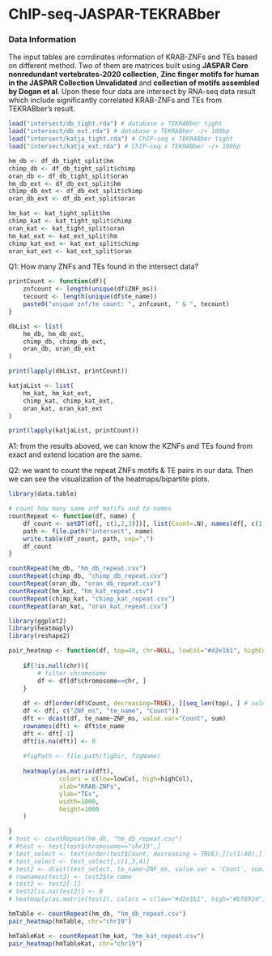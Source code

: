 # ChIP-seq-JASPAR-TEKRABber

### Data Information
The input tables are corrdinates information of KRAB-ZNFs and TEs based on 
different method. Two of them are matrices built using **JASPAR Core 
nonredundant vertebrates-2020 collection**, **Zinc finger motifs for human in 
the JASPAR Collection Unvalidated** and **collection of motifs assembled by 
Dogan et al**. Upon these four data are intersect by RNA-seq data result which 
include significantly correlated KRAB-ZNFs and TEs from TEKRABber's result.

```r
load("intersect/db_tight.rda") # database x TEKRABber tight
load("intersect/db_ext.rda") # database x TEKRABber -/+ 100bp
load("intersect/katja_tight.rda") # ChIP-seq x TEKRABber tight
load("intersect/katja_ext.rda") # ChIP-seq x TEKRABber -/+ 100bp

hm_db <- df_db_tight_split$hm
chimp_db <- df_db_tight_split$chimp
oran_db <- df_db_tight_split$oran
hm_db_ext <- df_db_ext_split$hm
chimp_db_ext <- df_db_ext_split$chimp
oran_db_ext <- df_db_ext_split$oran

hm_kat <- kat_tight_split$hm
chimp_kat <- kat_tight_split$chimp
oran_kat <- kat_tight_split$oran
hm_kat_ext <- kat_ext_split$hm
chimp_kat_ext <- kat_ext_split$chimp
oran_kat_ext <- kat_ext_split$oran


```

Q1: How many ZNFs and TEs found in the intersect data?
```r
printCount <- function(df){
    znfcount <- length(unique(df$ZNF_ms))
    tecount <- length(unique(df$te_name))
    paste0("unique znf/te count: ", znfcount, " & ", tecount)
}

dbList <- list(
    hm_db, hm_db_ext,
    chimp_db, chimp_db_ext,
    oran_db, oran_db_ext
)

print(lapply(dbList, printCount))

katjaList <- list(
    hm_kat, hm_kat_ext,
    chimp_kat, chimp_kat_ext,
    oran_kat, oran_kat_ext
) 

print(lapply(katjaList, printCount))
```

A1: from the results aboved, we can know the KZNFs and TEs found from exact and 
extend location are the same. 


Q2: we want to count the repeat ZNFs motifs & TE pairs in our data. Then we can
see the visualization of the heatmaps/bipartite plots.
```r
library(data.table)

# count how many same znf motifs and te names
countRepeat <- function(df, name) {
    df_count <- setDT(df[, c(1,2,3)])[, list(Count=.N), names(df[, c(1,2,3)])]
    path <- file.path("intersect", name)
    write.table(df_count, path, sep=",")
    df_count
}

countRepeat(hm_db, "hm_db_repeat.csv")
countRepeat(chimp_db, "chimp_db_repeat.csv")
countRepeat(oran_db, "oran_db_repeat.csv")
countRepeat(hm_kat, "hm_kat_repeat.csv")
countRepeat(chimp_kat, "chimp_kat_repeat.csv")
countRepeat(oran_kat, "oran_kat_repeat.csv")

```



```r
library(ggplot2)
library(heatmaply)
library(reshape2)

pair_heatmap <- function(df, top=40, chr=NULL, lowCol="#d2e1b1", highCol="#bf8924"){
    
    if(!is.null(chr)){
        # filter chromosome
        df <- df[df$chromosome==chr, ]
    }
    
    df <- df[order(df$Count, decreasing=TRUE), ][seq_len(top), ] # select top genes
    df <- df[, c("ZNF_ms", "te_name", "Count")]
    dft <- dcast(df, te_name~ZNF_ms, value.var="Count", sum)
    rownames(dft) <- dft$te_name
    dft <- dft[-1]
    dft[is.na(dft)] <- 0
    
    #figPath <- file.path(figDir, figName)
    
    heatmaply(as.matrix(dft), 
              colors = c(low=lowCol, high=highCol),
              xlab="KRAB-ZNFs",
              ylab="TEs",
              width=1000,
              height=1000
    )

}
# test <- countRepeat(hm_db, "hm_db_repeat.csv")
# #test <- test[test$chromosome=="chr19",]
# test_select <- test[order(test$Count, decreasing = TRUE),][c(1:40),]
# test_select <- test_select[,c(1,3,4)]
# test2 <- dcast(test_select, te_name~ZNF_ms, value.var = 'Count', sum) #reshape2::dcast
# rownames(test2) <- test2$te_name
# test2 <- test2[-1]
# test2[is.na(test2)] <- 0
# heatmaply(as.matrix(test2), colors = c(low="#d2e1b1", high="#bf8924"))

```


```r
hmTable <- countRepeat(hm_db, "hm_db_repeat.csv")
pair_heatmap(hmTable, chr="chr19")
```


```r
hmTableKat <- countRepeat(hm_kat, "hm_kat_repeat.csv")
pair_heatmap(hmTableKat, chr="chr19")
```
